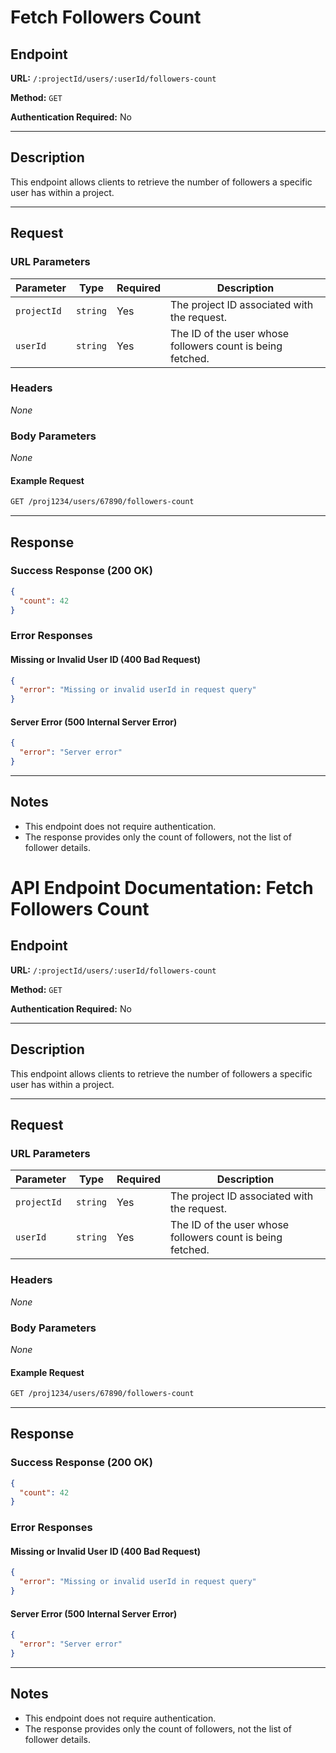 # Fetch Followers Count

## Endpoint

**URL:** `/:projectId/users/:userId/followers-count`

**Method:** `GET`

**Authentication Required:** No

---

## Description

This endpoint allows clients to retrieve the number of followers a specific user has within a project.

---

## Request

### URL Parameters

| Parameter   | Type     | Required | Description                                 |
| ----------- | -------- | -------- | ------------------------------------------- |
| `projectId` | `string` | Yes      | The project ID associated with the request. |
| `userId`    | `string` | Yes      | The ID of the user whose followers count is being fetched. |

### Headers

*None*

### Body Parameters

*None*

#### Example Request

```sh
GET /proj1234/users/67890/followers-count
```

---

## Response

### Success Response (200 OK)

```json
{
  "count": 42
}
```

### Error Responses

#### Missing or Invalid User ID (400 Bad Request)

```json
{
  "error": "Missing or invalid userId in request query"
}
```

#### Server Error (500 Internal Server Error)

```json
{
  "error": "Server error"
}
```

---

## Notes

- This endpoint does not require authentication.
- The response provides only the count of followers, not the list of follower details.

# API Endpoint Documentation: Fetch Followers Count

## Endpoint

**URL:** `/:projectId/users/:userId/followers-count`

**Method:** `GET`

**Authentication Required:** No

---

## Description

This endpoint allows clients to retrieve the number of followers a specific user has within a project.

---

## Request

### URL Parameters

| Parameter   | Type     | Required | Description                                 |
| ----------- | -------- | -------- | ------------------------------------------- |
| `projectId` | `string` | Yes      | The project ID associated with the request. |
| `userId`    | `string` | Yes      | The ID of the user whose followers count is being fetched. |

### Headers

*None*

### Body Parameters

*None*

#### Example Request

```sh
GET /proj1234/users/67890/followers-count
```

---

## Response

### Success Response (200 OK)

```json
{
  "count": 42
}
```

### Error Responses

#### Missing or Invalid User ID (400 Bad Request)

```json
{
  "error": "Missing or invalid userId in request query"
}
```

#### Server Error (500 Internal Server Error)

```json
{
  "error": "Server error"
}
```

---

## Notes

- This endpoint does not require authentication.
- The response provides only the count of followers, not the list of follower details.

